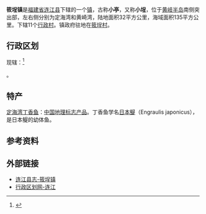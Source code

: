 {{中国乡级行政区|35/01/22/111/000
| 行政区全称 = 筱埕镇
| 景观照片文件名 = 
| 景观照片描述 = 
| 汉语拼音 = xiǎochéng zhèn
| 通用拼音 = 
| 注音符號 = ㄒㄧㄠˇㄔㄥˊ ㄓㄣˋ
| 上级行政区 = [[福建省|福建省]][[连江县_(福州市)|连江县]]
| 行政区类别 = [[镇|镇]]
| 行政区划代码 = 350122111
| 地理坐标 = {{coord|26.2942|N|119.7858|E|display=inline,title|scale:100000_region:CN}}
| 总面积 = 
| 户籍人口 = 28476人
| 户籍人口年份 = 2000年
| 常住人口 = 
| 人口密度 = 
| 常住人口年份 = 
| 领导人职务1 =
| 领导人姓名1 =
| 领导人职务2 = 
| 领导人姓名2 = 
| 行政区划 = 11个[[行政村|行政村]]
| 官方网站 =
| 政府驻地 =
| 邮政编码 = 
| 电话区号 = 591
| 毗邻行政区 = 
| 位置图文件名 = LianJiang-xiaocheng.jpg
| 位置图描述 = 筱埕镇在连江县的位置
}}

'''筱埕镇'''是[[福建省|福建省]][[连江县_(福州市)|连江县]]下辖的一个[[镇|镇]]，古称'''小亭'''，又称'''小埕'''，位于[[黄岐半岛|黄岐半岛]]南侧突出部，左右侧分别为定海湾和黄崎湾，陆地面积32平方公里，海域面积135平方公里。下辖11个[[行政村|行政村]]。镇政府驻地在[[筱埕村|筱埕村]]。

==行政区划==
现辖：<ref>{{PRC admin/ref sgc|35/01/22/111/000}}</ref>

{{PRC admin/children|35/01/22/111/000}}。

==特产==
[[定海湾丁香鱼|定海湾丁香鱼]]：[[中国地理标志产品|中国地理标志产品]]。丁香鱼学名[[日本鳀|日本鳀]]（Engraulis japonicus），是日本鳀的幼体鱼。

==参考资料==
{{reflist}}

==外部链接==
*[http://www.fzdqw.com/ShowText.asp?ToBook=1113&index=41& 连江县志-筱埕镇]{{Dead link|date=2018年6月 |bot=InternetArchiveBot |fix-attempted=no }}
*[http://www.xzqh.org/quhua/35fj/0122lj.htm 行政区划网-连江] {{Wayback|url=http://www.xzqh.org/quhua/35fj/0122lj.htm |date=20080610000744 }}

{{PRC admin/navcat|35/01/22/111/000}}